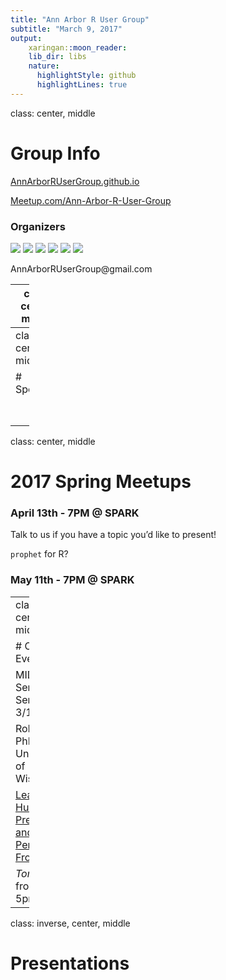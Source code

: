 ```yaml
---
title: "Ann Arbor R User Group"
subtitle: "March 9, 2017"
output:
    xaringan::moon_reader:
    lib_dir: libs
    nature:
      highlightStyle: github
      highlightLines: true
---
```


class: center, middle

# Group Info

[AnnArborRUserGroup.github.io](https://AnnArborRUserGroup.github.io)

[Meetup.com/Ann-Arbor-R-User-Group](http://meetup.com/Ann-Arbor-R-User-Group)

### Organizers

![](https://avatars3.githubusercontent.com/u/9932219?v=3&s=96) ![](https://avatars3.githubusercontent.com/u/5169330?v=3&s=96) ![](https://avatars3.githubusercontent.com/u/5975297?v=3&s=96) ![](https://avatars3.githubusercontent.com/u/8618665?v=3&s=96) ![](https://avatars3.githubusercontent.com/u/6383687?v=3&s=96)
![](https://avatars3.githubusercontent.com/u/6405404?v=3&s=96)

AnnArborRUserGroup@gmail.com

---
class: center, middle

<img src="slack_cmyk.png" width="200">

<img src="everywhere@2x.png" width="200">

### [https://a2mads.herokuapp.com/](https://a2mads.herokuapp.com/)

---
class: center, middle

# Sponsors

<img src="RConsortium_Horizontal_Pantone.png"  style="max-width: 30%; display: block; margin: 0 auto;">

<img src="spark-logo.jpeg" style="max-width: 30%; display: block; margin: 0 auto;">

---
class: center, middle

# 2017 Spring Meetups

### April 13th - 7PM @ SPARK

Talk to us if you have a topic you'd like to present!

`prophet` for R?

### May 11th - 7PM @ SPARK

---
class: center, middle

# Other Events

MIDAS Seminar Series, 3/10

Rob Nowak, PhD, University of Wisconsin 

[Learning Human Preferences and Perceptions From Data](http://midas.umich.edu/event/rob-nowak-phd-wisc-midas-seminar-series/) 

*Tomorrow* from 4-5pm

---
class: inverse, center, middle

# Presentations

